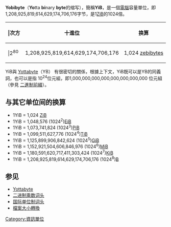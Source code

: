 {{Unreferenced|time=2021-08-26T07:27:43+00:00}}
{{字节单位}}
'''Yobibyte'''（'''Yo'''tta '''bi'''nary '''byte'''的缩写），簡稱'''YiB'''，是一個[[電腦|電腦]]容量單位，即1,208,925,819,614,629,174,706,176字节，是1[[Zebibyte|ZiB]]的1024倍。
{| class="wikitable"
|-
! |次方 || 十進位 || 换算 
|-
| |2<sup>80</sup> || 1,208,925,819,614,629,174,706,176 || 1,024 [[zebibyte|zebibyte]]s
|}

YiB與 [[Yottabyte|Yottabyte]]（YB） 有很密切的關係，根據上下文，YiB既可以是YB的同義詞，也可以是指 10<sup>24</sup>位元組，即1,000,000,000,000,000,000,000,000 位元組（參見 [[二進制前綴|二進制前綴]]）。

== 与其它单位间的换算 ==
*1YiB = 1,024 [[Zebibyte|ZiB]] 
*1YiB = 1,048,576 (1024<sup>2</sup>)[[Exbibyte|EiB]] 
*1YiB = 1,073,741,824 (1024<sup>3</sup>)[[Pebibyte|PiB]] 
*1YiB = 1,099,511,627,776 (1024<sup>4</sup>)[[Tebibyte|TiB]]
*1YiB = 1,125,899,906,842,624 (1024<sup>5</sup>)[[Gibibyte|GiB]]
*1YiB = 1,152,921,504,606,846,976 (1024<sup>6</sup>)[[Mebibyte|MiB]]
*1YiB = 1,180,591,620,717,411,303,424 (1024<sup>7</sup>)[[Kibibyte|KiB]]
*1YiB = 1,208,925,819,614,629,174,706,176 (1024<sup>8</sup>)[[Byte|B]]

== 参见 ==
* [[Yottabyte|Yottabyte]]
* [[二进制乘数词头|二进制乘数词头]]
* [[国际单位制词头|国际单位制词头]]
* [[檔案大小轉換|檔案大小轉換]]

[[Category:資訊單位|Category:資訊單位]]